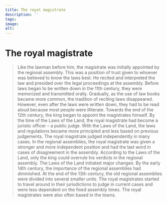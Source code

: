```yaml
---
title: The royal magistrate
description: ''
tags:
image: 
alt: 
---
```



# The royal magistrate

<Blockquote
    quote='“For no one may contravene the ruling of the royal magistrate, unless the king sees that the law book is against it, or he arrives at another, more just, conclusion with the agreement of wise people.”'
    footer='Section about Going to Assemblies, chapter 10' />

<Container stil="initial side">
    Like the lawman before him, the magistrate was initially appointed by the regional assembly. This was a position of trust given to whoever was believed to know the laws best. He recited and interpreted the law and presided over the legal proceedings at the assembly. Before laws began to be written down in the 11th century, they were memorized and transmitted orally. Gradually, as the use of law books became more common, the tradition of reciting laws disappeared. However, even after the laws were written down, they had to be read aloud because most people were illiterate. Towards the end of the 12th century, the king began to appoint the magistrates himself. By the time of the Laws of the Land, the royal magistrate had become a juristic officer – a public judge. With the Laws of the Land, the laws and regulations became more principled and less based on previous judgements. The royal magistrate judged independently in many cases. In the regional assemblies, the royal magistrate was given a stronger and more independent position and had the last word in cases of disagreement in the assembly. According to the Laws of the Land, only the king could overrule his verdicts in the regional assembly. The Laws of the Land initiated major changes. By the early 14th century, the importance of the regional assemblies had diminished. At the end of the 13th century, the old regional assemblies were divided into several smaller units. The royal magistrates started to travel around in their jurisdictions to judge in current cases and were less dependent on the fixed assembly times. The royal magistrates were also often based in the towns.
</Container>